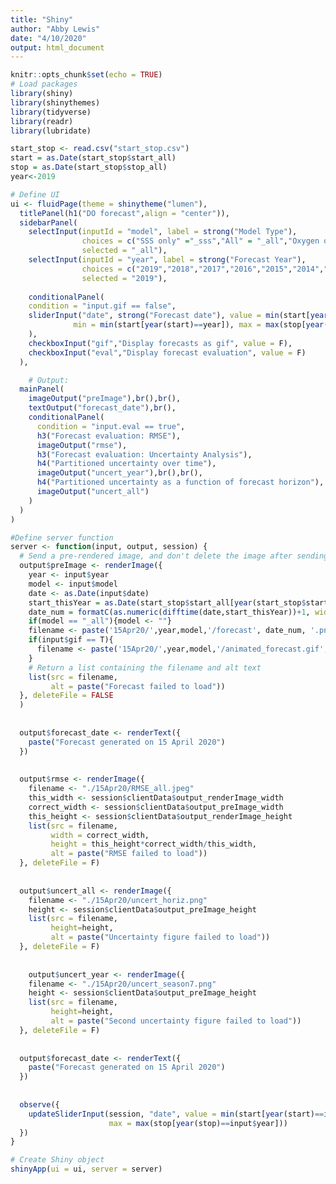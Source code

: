 ```yaml
---
title: "Shiny"
author: "Abby Lewis"
date: "4/10/2020"
output: html_document
---
```


```r
knitr::opts_chunk$set(echo = TRUE)
# Load packages
library(shiny)
library(shinythemes)
library(tidyverse)
library(readr)
library(lubridate)
```

```r
start_stop <- read.csv("start_stop.csv")
start = as.Date(start_stop$start_all)
stop = as.Date(start_stop$stop_all)
year<-2019

# Define UI
ui <- fluidPage(theme = shinytheme("lumen"),
  titlePanel(h1("DO forecast",align = "center")),
  sidebarPanel(
    selectInput(inputId = "model", label = strong("Model Type"),
                choices = c("SSS only" ="_sss","All" = "_all","Oxygen only" = "_o2","Temperature only" = "_temp"),
                selected = "_all"),
    selectInput(inputId = "year", label = strong("Forecast Year"),
                choices = c("2019","2018","2017","2016","2015","2014","2013"),
                selected = "2019"),
    
    conditionalPanel(
    condition = "input.gif == false",
    sliderInput("date", strong("Forecast date"), value = min(start[year(start)==year]),
              min = min(start[year(start)==year]), max = max(stop[year(stop)==year]), step = 1)
    ),
    checkboxInput("gif","Display forecasts as gif", value = F),
    checkboxInput("eval","Display forecast evaluation", value = F)
  ),

    # Output: 
  mainPanel(
    imageOutput("preImage"),br(),br(),
    textOutput("forecast_date"),br(),
    conditionalPanel(
      condition = "input.eval == true",
      h3("Forecast evaluation: RMSE"),
      imageOutput("rmse"),
      h3("Forecast evaluation: Uncertainty Analysis"),
      h4("Partitioned uncertainty over time"),
      imageOutput("uncert_year"),br(),br(),
      h4("Partitioned uncertainty as a function of forecast horizon"),
      imageOutput("uncert_all")
    )
  )
)

#Define server function
server <- function(input, output, session) {
  # Send a pre-rendered image, and don't delete the image after sending it
  output$preImage <- renderImage({
    year <- input$year
    model <- input$model
    date <- as.Date(input$date)
    start_thisYear = as.Date(start_stop$start_all[year(start_stop$start_all) == year])
    date_num = formatC(as.numeric(difftime(date,start_thisYear))+1, width = 3, format = "d", flag = "0")
    if(model == "_all"){model <- ""}
    filename <- paste('15Apr20/',year,model,'/forecast', date_num, '.png', sep='')
    if(input$gif == T){
      filename <- paste('15Apr20/',year,model,'/animated_forecast.gif',sep="")
    }
    # Return a list containing the filename and alt text
    list(src = filename,
         alt = paste("Forecast failed to load"))
  }, deleteFile = FALSE
  )
  
  
  output$forecast_date <- renderText({
    paste("Forecast generated on 15 April 2020")
  })
  
  
  output$rmse <- renderImage({
    filename <- "./15Apr20/RMSE_all.jpeg"
    this_width <- session$clientData$output_renderImage_width
    correct_width <- session$clientData$output_preImage_width
    this_height <- session$clientData$output_renderImage_height
    list(src = filename,
         width = correct_width,
         height = this_height*correct_width/this_width,
         alt = paste("RMSE failed to load"))
  }, deleteFile = F)
  
  
  output$uncert_all <- renderImage({
    filename <- "./15Apr20/uncert_horiz.png"
    height <- session$clientData$output_preImage_height
    list(src = filename,
         height=height,
         alt = paste("Uncertainty figure failed to load"))
  }, deleteFile = F)
  
  
    output$uncert_year <- renderImage({
    filename <- "./15Apr20/uncert_season7.png"
    height <- session$clientData$output_preImage_height
    list(src = filename,
         height=height,
         alt = paste("Second uncertainty figure failed to load"))
  }, deleteFile = F)
  
    
  output$forecast_date <- renderText({
    paste("Forecast generated on 15 April 2020")
  })
  
  
  observe({
    updateSliderInput(session, "date", value = min(start[year(start)==input$year]), min = min(start[year(start)==input$year]), 
                      max = max(stop[year(stop)==input$year]))
  })
}

# Create Shiny object
shinyApp(ui = ui, server = server)
```

